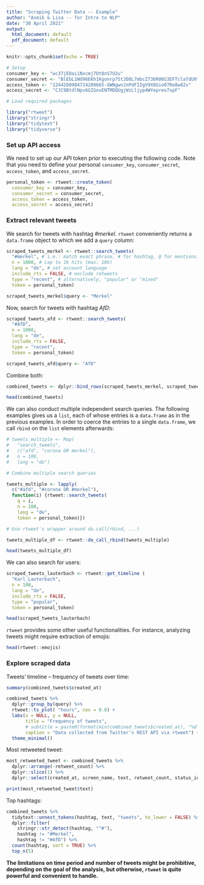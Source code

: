 ```yaml
---
title: "Scraping Twitter Data -- Example"
author: "Asmik & Lisa -- for Intro to NLP"
date: "30 April 2021"
output:
  html_document: default
  pdf_document: default
---
```


```r
knitr::opts_chunk$set(echo = TRUE)

# Setup 
consumer_key <- "wc37jEDaiiNxcmj7Ot8nS7U2u"
consumer_secret <- "BlEbL1Wd96EKh1Kgonrp7StJD8L7mbcZ736R00S3EFTclaTdU0"
access_token <- "1244208984724209665-GWNgwnJnPdFIIgV9X8Gio07Re8w82v"
access_secret <- "CJC9BtdlNpv6GIGovENTMDQUgjWzLljyp4WYepreo7xpF"
```


```r
# Load required packages

library("rtweet")
library("stringr")
library("tidytext")
library("tidyverse")
```

### Set up API access

We need to set up our API token prior to executing the following code.
Note that you need to define your personal `consumer_key`, `consumer_secret`, `access_token`, and `access_secret`.

```r

personal_token <- rtweet::create_token(
  consumer_key = consumer_key,
  consumer_secret = consumer_secret,
  access_token = access_token,
  access_secret = access_secret)

```

### Extract relevant tweets

We search for tweets with hashtag *#merkel*. `rtweet` conveniently returns a `data.frame` object to which we add a `query` column:

```r
scraped_tweets_merkel <- rtweet::search_tweets(
  "#merkel", # i.e.: match exact phrase, # for hashtag, @ for mentions)
  n = 1000, # cap to 1k hits (max: 18k)
  lang = "de", # set account language
  include_rts = FALSE, # exclude retweets
  type = "recent", # alternatively, "popular" or "mixed"
  token = personal_token)

scraped_tweets_merkel$query <- "Merkel"

```
Now, search for tweets with hashtag *AfD*:

```r
scraped_tweets_afd <- rtweet::search_tweets(
  "#AfD",
  n = 1000,
  lang = "de", 
  include_rts = FALSE, 
  type = "recent",
  token = personal_token)

scraped_tweets_afd$query <- "AfD"
```

Combine both:

```r
combined_tweets <- dplyr::bind_rows(scraped_tweets_merkel, scraped_tweets_afd)

head(combined_tweets)
```

We can also conduct multiple independent search queries. The following examples gives us a `list`, each of whose entries is a `data.frame` as in the previous examples. In order to coerce the entries to a single `data.frame`, we call `rbind` on the `list` elements afterwards: 

```r
# tweets_multiple <- Map(
#   "search_tweets",
#   c("afd", "corona OR merkel"),
#   n = 100,
#   lang = "de")
```

```r

# Combine multiple search queries

tweets_multiple <- lapply(
  c("#afd", "#corona OR #merkel"),
  function(i) {rtweet::search_tweets(
    q = i, 
    n = 100,
    lang = "de", 
    token = personal_token)})

# Use rtweet's wrapper around do.call(rbind, ...)

tweets_multiple_df <- rtweet::do_call_rbind(tweets_multiple) 

head(tweets_multiple_df)

```

We can also search for users:

```r
scraped_tweets_lauterbach <- rtweet::get_timeline (
  "Karl_Lauterbach",
  n = 100,
  lang = "de", 
  include_rts = FALSE, 
  type = "popular",
  token = personal_token)

head(scraped_tweets_lauterbach)

```

`rtweet` provides some other useful functionalities. For instance, analyzing tweets might require extraction of emojis:

```r
head(rtweet::emojis)
```

### Explore scraped data

Tweets' timeline -- frequency of tweets over time: 

```r
summary(combined_tweets$created_at)
```

```r
combined_tweets %>%
  dplyr::group_by(query) %>%
  rtweet::ts_plot( "hours", cex = 0.8) +
  labs(x = NULL, y = NULL,
       title = "Frequency of tweets",
       # subtitle = paste0(format(min(combined_tweets$created_at), "%d %B %Y"), " to ", format(max(combined_tweets$created_at),"%d %B %Y")),
       caption = "Data collected from Twitter's REST API via rtweet") +
  theme_minimal() 
```

Most retweeted tweet: 

```r
most_retweeted_tweet <- combined_tweets %>% 
  dplyr::arrange(-retweet_count) %>%
  dplyr::slice(1) %>% 
  dplyr::select(created_at, screen_name, text, retweet_count, status_id)

print(most_retweeted_tweet$text)
```

Top hashtags: 

```r

combined_tweets %>% 
  tidytext::unnest_tokens(hashtag, text, "tweets", to_lower = FALSE) %>%
  dplyr::filter(
    stringr::str_detect(hashtag, "^#"),
    hashtag != "#Merkel",
    hashtag != "#AfD") %>%
  count(hashtag, sort = TRUE) %>%
  top_n(5)
```

**The limitations on time period and number of tweets might be prohibitive, depending on the goal of the analysis, but otherwise, `rtweet` is quite powerful and convenient to handle.**

